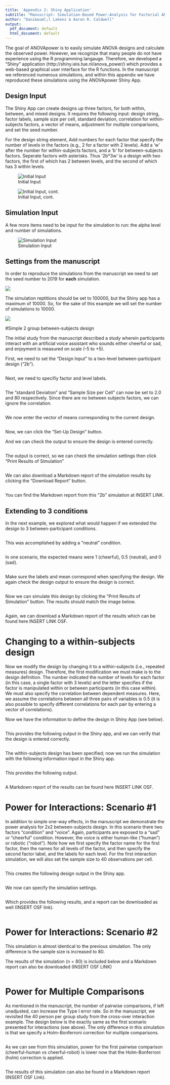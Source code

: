 ```yaml
---
title: 'Appendix 2: Shiny Application'
subtitle: "Manuscript: Simulation-Based Power-Analysis for Factorial ANOVA Designs"
author: "Dani&euml;l Lakens & Aaron R. Caldwell"
output:
  pdf_document: default
  html_document: default
---
```


The goal of ANOVApower is to easily simulate ANOVA designs and calculate the observed power. 
However, we recognize that many people do not have experience using the R programming langauge.
Therefore, we developed a "Shiny" application (http://shiny.ieis.tue.nl/anova_power/) which provides a web-based graphical user interface for the R functions.
In the manuscript we referenced numerous simulations, and within this appendix we have reproduced these simulations using the ANOVApower Shiny App.


## Design Input

The Shiny App can create designs up three factors, for both within, between, and mixed designs. It requires the following input: design string, factor labels, sample size per cell, standard deviation, correlation for within-subjects factors, a vector of means, adjustment for multiple comparisons, and set the seed number.

For the design string element, Add numbers for each factor that specify the number of levels in the factors (e.g., 2 for a factor with 2 levels). Add a 'w' after the number for within-subjects factors, and a 'b' for between-subjects factors. Seperate factors with asterisks. Thus '2b*3w' is a design with two factors, the first of which has 2 between levels, and the second of which has 3 within levels.

![Initial Input](https://raw.githubusercontent.com/Lakens/ANOVA_power_simulation/master/Appendix/DataEntry.PNG)

![Initial Input, cont.](https://raw.githubusercontent.com/Lakens/ANOVA_power_simulation/master/Appendix/DataEntry2.PNG)

## Simulation Input

A few more items need to be input for the simulation to run: the alpha level and number of simulations.

![Simulation Input](https://raw.githubusercontent.com/Lakens/ANOVA_power_simulation/master/Appendix/ANOVApowerInput.PNG)

## Settings from the manuscript

In order to reproduce the simulations from the manuscript we need to set the seed number to 2019 for **each** simulation.

![](https://raw.githubusercontent.com/Lakens/ANOVA_power_simulation/master/Appendix/2019_set_seed.PNG)

The simulation reptitions should be set to 100000, but the Shiny app has a maximum of 10000.
So, for the sake of this example we will set the number of simulations to 10000.

![](https://raw.githubusercontent.com/Lakens/ANOVA_power_simulation/master/Appendix/Num_Simulations.PNG)

#Simple 2 group between-subjects design

The initial study from the manuscript described a study wherein participants interact with an artificial voice assistant who sounds either cheerful or sad, and enjoyment is measured on scale (-5 to +5). 

First, we need to set the "Design Input" to a two-level between-participant design ("2b").

![]()

Next, we need to specifiy factor and level labels.

![]()

The "standard Deviation" and "Sample Size per Cell" can now be set to 2.0 and 80 respectively.
Since there are no between subjects factors, we can ignore the correlation.

![]()

We now enter the vector of means corresponding to the current design.

![]()

Now, we can click the "Set-Up Design" button.

And we can check the output to ensure the design is entered correctly.

![]()

The output is correct, so we can check the simulation settings then click "Print Results of Simulation"

![]()

We can also download a Markdown report of the simulation results by clicking the "Download Report" button.

![]()

You can find the Markdown report from this "2b" simulation at INSERT LINK.

## Extending to 3 conditions

In the next example, we explored what would happen if we extended the design to 3 between-participant conditions.

![]()

This was accomplished by adding a "neutral" condition.

![]()

In one scenario, the expected means were 1 (cheerful), 0.5 (neutral), and 0 (sad). 

![]()

Make sure the labels and mean correspond when specifying the design. We again check the design output to ensure the design is correct.

![]()

Now we can simulate this design by clicking the "Print Results of Simulation" button. The results should match the image below.

![]()

Again, we can download a Markdown report of the results which can be found here INSERT LINK OSF.

# Changing to a within-subjects design

Now we modify the design by changing it to a within-subjects (i.e., repeated measures) design. 
Therefore, the first modification we must make is to the design definition. The number indicated the number of levels for each factor (in this case, a single factor with 3 levels) and the letter specifies if the factor is manipulated within or between participants (in this case within). We must also specify the correlation between dependent measures. Here, we assume the correlations between all three pairs of variables is 0.5 (it is also possible to specify different correlations for each pair by entering a vector of correlations).

Now we have the information to define the design in Shiny App (see below).

![]()

This provides the following output in the Shiny app, and we can verify that the design is entered correctly.

![]()

The within-subjects design has been specified; now we run the simulation with the following information input in the Shiny app.

![]()

This provides the following output.

![]()

A Markdown report of the results can be found here INSERT LINK OSF.

# Power for Interactions: Scenario #1

In addition to simple one-way effects, in the manuscript we demonstrate the power analysis for 2x2 between-subjects design.
In this scenario there two factors "condition" and "voice".
Again, participants are exposed to a "sad" or "cheerful" condition.
However, the voice is either human-like ("human") or robotic ("robot"). 
Note how we first specify the factor name for the first factor, then the names for all levels of the factor, and then specify the second factor label, and the labels for each level. 
For the first interaction simulation, we will also set the sample size to 40 observations per cell.

![]()

This creates the following design output in the Shiny app.

![]()

We now can specify the simulation settings.

![]()

Which provides the following results, and a report can be downloaded as well (INSERT OSF link).

![]()

# Power for Interactions: Scenario #2

This simulation is almost identical to the previous simulation.
The only difference is the sample size is increased to 80.

The results of the simulation (n = 80) is included below and a Markdown report can also be downloaded (INSERT OSF LINK)

![]()

# Power for Multiple Comparisons

As mentioned in the manuscript, the number of pairwise comparisons, if left unadjusted, can increase the Type I error rate.
So in the manuscript, we revisited the 40 person per group study from the cross-over interaction example.
The design below is the exactly same as the first scenario presented for interactions (see above). 
The only difference in this simulation is that we specify a Holm-Bonferroni correction for multiple comparisons.

![]()

As we can see from this simulation, power for the first pairwise comparison (cheerful-human vs cheerful-robot) is lower now that the Holm-Bonferroni (holm) correction is applied. 

![]()

The results of this simulation can also be found in a Markdown report (INSERT OSF Link).
